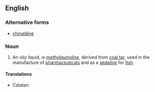 ==English==
{{wikipedia}}

===Alternative forms===
* [[chinaldine]]

===Noun===
{{en-noun|~}}

# {{lb|en|organic compound}} An oily liquid, ''α-[[methyl]][[quinoline]]'', derived from [[coal tar]], used in the manufacture of [[pharmaceutical]]s and as a [[sedative]] for [[fish]].

====Translations====
{{trans-top|oily liquid}}
* Catalan: {{t|ca|quinaldina|f}}
{{trans-mid}}
{{trans-bottom}}